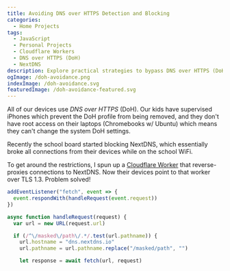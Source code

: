 ```yaml
---
title: Avoiding DNS over HTTPS Detection and Blocking
categories:
  - Home Projects
tags:
  - JavaScript
  - Personal Projects
  - Cloudflare Workers
  - DNS over HTTPS (DoH)
  - NextDNS
description: Explore practical strategies to bypass DNS over HTTPS (DoH) detection and blocking on restrictive networks, with real-world examples, configuration tips, and lessons learned from keeping family devices connected and private at school and home.
ogImage: /doh-avoidance.png
indexImage: /doh-avoidance.svg
featuredImage: /doh-avoidance-featured.svg
---
```


All of our devices use _DNS over HTTPS_ (DoH). Our kids have supervised iPhones which prevent the DoH profile from being removed, and they don't have root access on their laptops (Chromebooks w/ Ubuntu) which means they can't change the system DoH settings.

Recently the school board started blocking NextDNS, which essentially broke all connections from their devices while on the school WiFi.

To get around the restrictions, I spun up a [Cloudflare Worker](https://workers.cloudflare.com) that reverse-proxies connections to NextDNS. Now their devices point to that worker over TLS 1.3. Problem solved!

```javascript
addEventListener("fetch", event => {
  event.respondWith(handleRequest(event.request))
})

async function handleRequest(request) {
  var url = new URL(request.url)

  if (/^\/masked\/path\/.*/.test(url.pathname)) {
    url.hostname = "dns.nextdns.io"
    url.pathname = url.pathname.replace("/masked/path", "")

    let response = await fetch(url, request)
```
